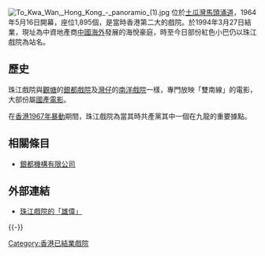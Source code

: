 [[File:To_Kwa_Wan,_Hong_Kong_-_panoramio_(1).jpg|thumb]]
{{engname|珠江戲院|Ruby Theatre}}位於[[土瓜灣|土瓜灣]][[馬頭涌道|馬頭涌道]]，1964年5月16日開幕，座位1,895個，是當時香港第二大的戲院。於1994年3月27日結業，現址為中資地產商[[中國海外|中國海外]]發展的海悅豪庭，時至今日部份紅色小巴仍以珠江戲院為站名。

==歷史==
珠江戲院與[[觀塘|觀塘]]的[[銀都戲院|銀都戲院]]及[[灣仔|灣仔]]的[[南洋戲院|南洋戲院]]一樣，專門放映「雙南線」的電影，大部份屬[[國產電影|國產電影]]。

在[[六七暴动|香港1967年暴動]]期間，珠江戲院為當其時共產黨其中一個在九龍的重要據點。

==相關條目==
*[[銀都機構有限公司|銀都機構有限公司]]

==外部連結==
*[http://talkcinema.wordpress.com/2008/02/13/%E7%8F%A0%E6%B1%9F%E6%88%B2%E9%99%A2%E7%9A%84%E3%80%8C%E9%9B%84%E5%81%89%E3%80%8D/ 珠江戲院的「雄偉」] {{Wayback|url=http://talkcinema.wordpress.com/2008/02/13/%E7%8F%A0%E6%B1%9F%E6%88%B2%E9%99%A2%E7%9A%84%E3%80%8C%E9%9B%84%E5%81%89%E3%80%8D/ |date=20090913024950 }}

{{-}}
{{雙南院線}}

[[Category:香港已結業戲院|Category:香港已結業戲院]]